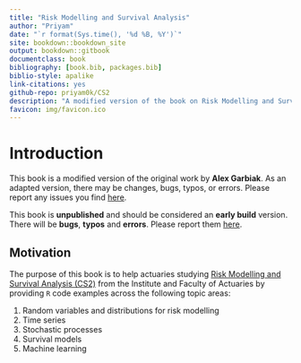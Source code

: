 ```yaml
--- 
title: "Risk Modelling and Survival Analysis"
author: "Priyam"
date: "`r format(Sys.time(), '%d %B, %Y')`"
site: bookdown::bookdown_site
output: bookdown::gitbook
documentclass: book
bibliography: [book.bib, packages.bib]
biblio-style: apalike
link-citations: yes
github-repo: priyam0k/CS2
description: "A modified version of the book on Risk Modelling and Survival Analysis, with additional notes and examples."
favicon: img/favicon.ico
---
```


# Introduction {-}

This book is a modified version of the original work by **Alex Garbiak**. As an adapted version, there may be changes, bugs, typos, or errors. Please report any issues you find [here](https://github.com/priyam0k/CS2/issues).

This book is **unpublished** and should be considered an **early build** version. There will be **bugs**, **typos** and **errors**. Please report them [here](https://github.com/agarbiak/CS2/issues).

## Motivation {-}

The purpose of this book is to help actuaries studying [Risk Modelling and Survival Analysis (CS2)](https://www.actuaries.org.uk/studying/curriculum/actuarial-statistics) from the Institute and Faculty of Actuaries by providing `R` code examples across the following topic areas:

1. Random variables and distributions for risk modelling
2. Time series
3. Stochastic processes
4. Survival models
5. Machine learning